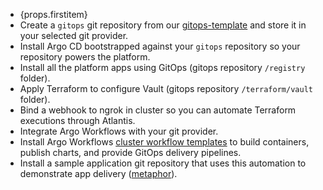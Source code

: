 - <span>{props.firstitem}</span>
- Create a `gitops` git repository from our [gitops-template](https://github.com/kubefirst/gitops-template) and store it in your selected git provider.
- Install Argo CD bootstrapped against your `gitops` repository so your repository powers the platform.
- Install all the platform apps using GitOps (gitops repository `/registry` folder).
- Apply Terraform to configure Vault (gitops repository `/terraform/vault` folder).
- Bind a webhook to ngrok in cluster so you can automate Terraform executions through Atlantis.
- Integrate Argo Workflows with your git provider.
- Install Argo Workflows [cluster workflow templates](https://argoproj.github.io/argo-workflows/cluster-workflow-templates/#cluster-workflow-templates) to build containers, publish charts, and provide GitOps delivery pipelines.
- Install a sample application git repository that uses this automation to demonstrate app delivery ([metaphor](https://github.com/kubefirst/metaphor-template)).